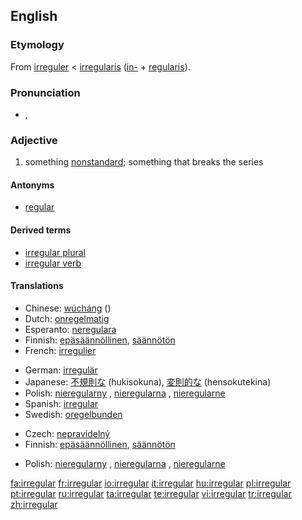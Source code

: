 {{see|irregulär}}
{{wikipedia}}
==English==

===Etymology===
From {{OF.}} [[irreguler]] < {{ML.}} [[irregularis]] ([[in-#Latin|in-]] + [[regularis]]).

===Pronunciation===
* {{a|US}} {{IPA|/ɪˈrɛgjəlɚ/}}, {{SAMPA|/I"rEgj@l@`/}}

===Adjective===
{{en-adj}}

# something [[nonstandard]]; something that breaks the series

====Antonyms====
* [[regular]]

====Derived terms====
* [[irregular plural]]
* [[irregular verb]]

====Translations====
{{trans-top|nonstandard}}
*Chinese: [[wúcháng]] ({{zh-ts|無常|无常}})
*Dutch: [[onregelmatig]]
*Esperanto: [[neregulara]]
*Finnish: [[epäsäännöllinen]], [[säännötön]]
*French: [[irregulier]]
{{trans-mid}}
*German: [[irregulär]]
*Japanese: [[不規則な]] (hukisokuna), [[変則的な]] (hensokutekina)
*Polish: [[nieregularny]] {{m}}, [[nieregularna]] {{f}}, [[nieregularne]] {{n}}
*Spanish: [[#Spanish|irregular]]
*Swedish: [[oregelbunden]]
{{trans-bottom}}

{{trans-top|in grammar, applied to verbs}}
*Czech: [[nepravidelný]] {{m}}
*Finnish: [[epäsäännöllinen]], [[säännötön]]
{{trans-mid}}
*Polish: [[nieregularny]] {{m}}, [[nieregularna]] {{f}}, [[nieregularne]] {{n}}
{{trans-bottom}}

[[fa:irregular]]
[[fr:irregular]]
[[io:irregular]]
[[it:irregular]]
[[hu:irregular]]
[[pl:irregular]]
[[pt:irregular]]
[[ru:irregular]]
[[ta:irregular]]
[[te:irregular]]
[[vi:irregular]]
[[tr:irregular]]
[[zh:irregular]]